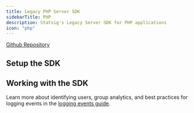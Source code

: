 ```yaml
---
title: Legacy PHP Server SDK
sidebarTitle: PHP
description: Statsig's Legacy Server SDK for PHP applications
icon: "php"
---
```




[Github Repository](https://github.com/statsig-io/php-sdk)

## Setup the SDK

<Steps>
<Step title="Install the SDK">
<installation/>
</Step>
<Step title="Initialize the SDK">
<InitializationWarning/>
<initialization/>
</Step>
</Steps>

## Working with the SDK

<CheckGateIntro/>
<checkGate/>

<GetDynamicConfigIntro/>
<getDynamicConfig/>

<GetExperimentIntro/>
<getExperiment/>

<LogEventIntro/>
<logEvent/>

Learn more about identifying users, group analytics, and best practices for logging events in the [logging events guide](/guides/logging-events).

<cronJobs/>

<StatsigUserIntro/>
<PrivateAttributesIntro/>
